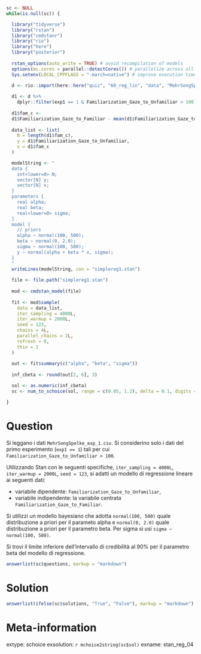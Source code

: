 ```r
sc <- NULL
while(is.null(sc)) {

  library("tidyverse")
  library("rstan")
  library("cmdstanr")
  library("rio")
  library("here")
  library("posterior")
  
  rstan_options(auto_write = TRUE) # avoid recompilation of models
  options(mc.cores = parallel::detectCores()) # parallelize across all CPUs
  Sys.setenv(LOCAL_CPPFLAGS = "-march=native") # improve execution time

  d <- rio::import(here::here("quiz", "60_reg_lin", "data", "MehrSongSpelke_exp_1.csv"))
  
  d1 <- d %>% 
    dplyr::filter(exp1 == 1 & Familiarization_Gaze_to_Unfamiliar > 100)
  
  d1$fam_c <- 
  d1$Familiarization_Gaze_to_Familiar - mean(d1$Familiarization_Gaze_to_Familiar)
  
  data_list <- list(
    N = length(d1$fam_c),
    y = d1$Familiarization_Gaze_to_Unfamiliar,
    x = d1$fam_c
  )

  modelString <- "
  data {
    int<lower=0> N;
    vector[N] y;
    vector[N] x;
  }
  parameters {
    real alpha;
    real beta;
    real<lower=0> sigma;
  }
  model {
    // priors
    alpha ~ normal(100, 500);
    beta ~ normal(0, 2.0);
    sigma ~ normal(100, 500);
    y ~ normal(alpha + beta * x, sigma);
  }
  "
  writeLines(modelString, con = "simplereg1.stan")
  
  file <- file.path("simplereg1.stan")
  
  mod <- cmdstan_model(file)
  
  fit <- mod$sample(
    data = data_list,
    iter_sampling = 4000L,
    iter_warmup = 2000L,
    seed = 123,
    chains = 4L,
    parallel_chains = 2L,
    refresh = 0,
    thin = 1
  )
  
  out <- fit$summary(c("alpha", "beta", "sigma"))
  
  inf_cbeta <- round(out[2, 6], 3)

  sol <- as.numeric(inf_cbeta)
  sc <- num_to_schoice(sol, range = c(0.05, 1.2), delta = 0.1, digits = 3)

}
```

Question
========

Si leggano i dati `MehrSongSpelke_exp_1.csv`. Si considerino solo i dati del primo esperimento (`exp1 == 1`) tali per cui `Familiarization_Gaze_to_Unfamiliar > 100`. 

Utilizzando Stan con le seguenti specifiche, `iter_sampling = 4000L`, `iter_warmup = 2000L`, `seed = 123`, si adatti un modello di regressione lineare ai seguenti dati:

- variabile dipendente: `Familiarization_Gaze_to_Unfamiliar`,
- variabile indipendente: la variabile centrata `Familiarization_Gaze_to_Familiar`.

Si utilizzi un modello bayesiano che adotta `normal(100, 500)` quale distribuzione a priori per il parameto alpha e `normal(0, 2.0)` quale distribuzione a priori per il parametro beta. Per sigma si usi `sigma ~ normal(100, 500)`.

Si trovi il limite inferiore dell'intervallo di credibilità al 90% per il parametro beta del modello di regressione.

```r
answerlist(sc$questions, markup = "markdown")
```

Solution
========

```r
answerlist(ifelse(sc$solutions, "True", "False"), markup = "markdown")
```

Meta-information
================
extype: schoice
exsolution: `r mchoice2string(sc$sol)`
exname: stan_reg_04
